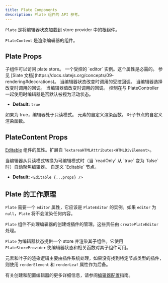 ```yaml
---
title: Plate Components
description: Plate 组件的 API 参考。
---
```


`Plate` 是将编辑器状态加载到 store provider 中的根组件。

`PlateContent` 是渲染编辑器的组件。

## Plate Props

<APIParameters>
<APIItem name="children" type="ReactNode">
子组件可以访问 plate store。
</APIItem>
<APIItem name="editor" type="PlateEditor">
一个受控的 `editor` 实例。这个属性是必需的。
</APIItem>
<APIItem name="decorate" type="(ctx: SlatePluginContext<C>) => Range[]" optional>
参见 [Slate 文档](https://docs.slatejs.org/concepts/09-rendering#decorations)。
</APIItem>
<APIItem name="onChange" type="({ value, editor }: { value: Value; editor: PlateEditor }) => void" optional>
当编辑器状态改变时调用的受控回调。
</APIItem>
<APIItem name="onSelectionChange" type="(selection: Range | null) => void" optional>
当编辑器选择改变时调用的回调。
</APIItem>
<APIItem name="onValueChange" type="({ value, editor }: { value: Value; editor: PlateEditor }) => void" optional>
当编辑器值改变时调用的回调。
</APIItem>
<APIItem name="primary" type="boolean" optional>
控制在与 PlateController 一起使用时编辑器是否默认被视为活动状态。

- **Default:** `true`
</APIItem>
<APIItem name="readOnly" type="boolean" optional>
如果为 true，编辑器处于只读模式。
</APIItem>
<APIItem name="renderElement" type="FC<RenderElementProps>" optional>
元素的自定义渲染函数。
</APIItem>
<APIItem name="renderLeaf" type="FC<RenderLeafProps>" optional>
叶子节点的自定义渲染函数。
</APIItem>
</APIParameters>

## PlateContent Props

[Editable](https://docs.slatejs.org/libraries/slate-react/editable) 组件的属性。扩展自 `TextareaHTMLAttributes<HTMLDivElement>`。

<APIProps>
<APIItem name="autoFocusOnEditable" type="boolean" optional>
当编辑器从只读模式转换为可编辑模式时（当 `readOnly` 从 `true` 变为 `false` 时）自动聚焦编辑器。
</APIItem>
<APIItem name="renderEditable" type="(editable: ReactNode) => ReactNode" optional>
自定义 `Editable` 节点。

- **Default:** `<Editable {...props} />`
</APIItem>
<APIItem name="as" type="React.ElementType" optional />
<APIItem name="autoFocus" type="boolean" optional />
<APIItem name="decorate" type="(ctx: SlatePluginContext<C>) => Range[]" optional />
<APIItem name="disableDefaultStyles" type="boolean" optional />
<APIItem name="onDOMBeforeInput" type="(event: Event) => void" optional />
<APIItem name="onKeyDown" type="(event: KeyboardEvent) => void" optional />
<APIItem name="placeholder" type="string" optional />
<APIItem name="readOnly" type="boolean" optional />
<APIItem name="renderElement" type="FC<RenderElementProps>" optional />
<APIItem name="renderLeaf" type="FC<RenderLeafProps>" optional />
<APIItem name="renderPlaceholder" type="FC<RenderPlaceholderProps>" optional />
<APIItem name="role" type="string" optional />
<APIItem name="scrollSelectionIntoView" type="(editor: ReactEditor, domRange: DOMRange) => void" optional />
<APIItem name="style" type="CSSProperties" optional />
</APIProps>

## Plate 的工作原理

`Plate` 需要一个 `editor` 属性，它应该是 `PlateEditor` 的实例。如果 `editor` 为 `null`，`Plate` 将不会渲染任何内容。

`Plate` 组件不处理编辑器的创建或插件的管理。这些责任由 `createPlateEditor` 处理。

`Plate` 为编辑器状态提供一个 store 并渲染其子组件。它使用 `PlateStoreProvider` 使编辑器状态和相关函数对其子组件可用。

元素和叶子的渲染逻辑主要由插件系统处理，如果没有找到特定节点类型的插件，则使用 `renderElement` 和 `renderLeaf` 属性作为后备。

有关创建和配置编辑器的更多详细信息，请参阅[编辑器配置](/docs/editor)指南。